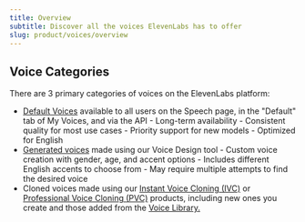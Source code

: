 ```yaml
---
title: Overview
subtitle: Discover all the voices ElevenLabs has to offer
slug: product/voices/overview
---
```



## Voice Categories

There are 3 primary categories of voices on the ElevenLabs platform:

- <a href="/docs/product/voices/default-voices">Default Voices</a> available to all
  users on the Speech page, in the "Default" tab of My Voices, and via the API -
  Long-term availability - Consistent quality for most use cases - Priority support
  for new models - Optimized for English
- <a href="/docs/product/voices/voice-lab/voice-design">Generated voices</a> made
  using our Voice Design tool - Custom voice creation with gender, age, and accent
  options - Includes different English accents to choose from - May require multiple
  attempts to find the desired voice
- Cloned voices made using our <a href="/docs/product/voices/voice-lab/instant-voice-cloning">Instant Voice Cloning (IVC)</a> or <a href="/docs/product/voices/voice-lab/professional-voice-cloning">Professional Voice Cloning (PVC)</a> products,
  including new ones you create and those added from the <a href="/docs/product/voices/voice-library/overview">Voice Library.</a>
